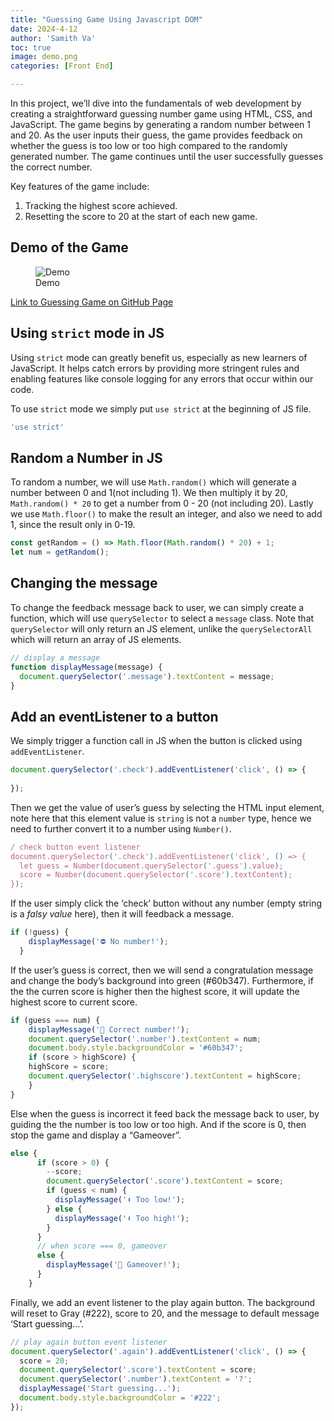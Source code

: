 ```yaml
---
title: "Guessing Game Using Javascript DOM"
date: 2024-4-12
author: 'Samith Va'
toc: true
image: demo.png
categories: [Front End]

---
```


In this project, we'll dive into the fundamentals of web development by creating a straightforward guessing number game using HTML, CSS, and JavaScript. The game begins by generating a random number between 1 and 20. As the user inputs their guess, the game provides feedback on whether the guess is too low or too high compared to the randomly generated number. The game continues until the user successfully guesses the correct number.

Key features of the game include:

1. Tracking the highest score achieved.
2. Resetting the score to 20 at the start of each new game.

## Demo of the Game

![Demo](demo.png)

[Link to Guessing Game on GitHub Page](https://samithva.github.io/guessingGame/) 

## Using `strict` mode in JS

Using `strict` mode can greatly benefit us, especially as new learners of JavaScript. It helps catch errors by providing more stringent rules and enabling features like console logging for any errors that occur within our code.

To use `strict` mode we simply put `use strict` at the beginning of JS file.

```js
'use strict'
```

## Random a Number in JS

To random a number, we will use `Math.random()` which will generate a number between 0 and 1(not including 1). We then multiply it by 20,  `Math.random() * 20` to get a number from 0 - 20 (not including 20). Lastly we use `Math.floor()` to make the result an integer, and also we need to add 1, since the result only in 0-19.

```js
const getRandom = () => Math.floor(Math.random() * 20) + 1;
let num = getRandom();
```

## Changing the message 

To change the feedback message back to user, we can simply create a function, which will use `querySelector` to select a `message` class. Note that `querySelector` will only return an JS element, unlike the `querySelectorAll` which will return an array of JS elements. 

```js
// display a message
function displayMessage(message) {
  document.querySelector('.message').textContent = message;
}
```

## Add an eventListener to a button

We simply trigger a function call in JS when the button is clicked using `addEventListener`.

```js
document.querySelector('.check').addEventListener('click', () => {
  
});
```

Then we get the value of user's guess by selecting the HTML input element, note here that this element value is `string` is not a `number` type, hence we need to further convert it to a number using `Number()`.  

```js
/ check button event listener
document.querySelector('.check').addEventListener('click', () => {
  let guess = Number(document.querySelector('.guess').value);
  score = Number(document.querySelector('.score').textContent);
});
```

If the user simply click the 'check' button without any number (empty string is a *falsy value* here), then it will feedback a message. 

```js
if (!guess) {
    displayMessage('⛔ No number!');
  }
```

If the user's guess is correct, then we will send a congratulation message and change the body's background into green (#60b347). Furthermore, if the the curren score is higher then the highest score, it will update the highest score to current score.

```js
if (guess === num) {
    displayMessage('🎉 Correct number!');
    document.querySelector('.number').textContent = num;
    document.body.style.backgroundColor = '#60b347';
    if (score > highScore) {
    highScore = score;
    document.querySelector('.highscore').textContent = highScore;
    }
}
```

Else when the guess is incorrect it feed back the message back to user, by guiding the the number is too low or too high. And if the score is 0, then stop the game and display a "Gameover". 

```js
else {
      if (score > 0) {
        --score;
        document.querySelector('.score').textContent = score;
        if (guess < num) {
          displayMessage('⬆️ Too low!');
        } else {
          displayMessage('⬇️ Too high!');
        }
      }
      // when score === 0, gameover
      else {
        displayMessage('🙈 Gameover!');
      }
    }
```

Finally, we add an event listener to the play again button. The background will reset to Gray (#222), score to 20, and the message to default message 'Start guessing...'.

```js
// play again button event listener
document.querySelector('.again').addEventListener('click', () => {
  score = 20;
  document.querySelector('.score').textContent = score;
  document.querySelector('.number').textContent = '?';
  displayMessage('Start guessing...');
  document.body.style.backgroundColor = '#222';
});
```